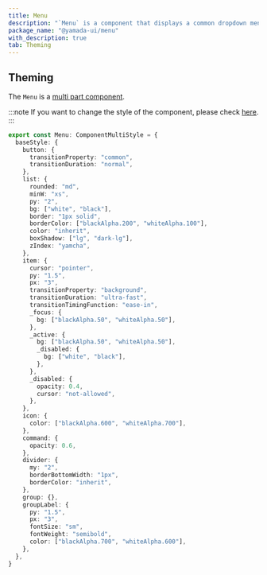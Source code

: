 ```yaml
---
title: Menu
description: "`Menu` is a component that displays a common dropdown menu."
package_name: "@yamada-ui/menu"
with_description: true
tab: Theming
---
```


## Theming

The `Menu` is a [multi part component](/styled-system/theming/component-styles#multi-part-components).

:::note
If you want to change the style of the component, please check [here](/styled-system/theming/customize-theme#changing-the-style-of-components).
:::

```ts
export const Menu: ComponentMultiStyle = {
  baseStyle: {
    button: {
      transitionProperty: "common",
      transitionDuration: "normal",
    },
    list: {
      rounded: "md",
      minW: "xs",
      py: "2",
      bg: ["white", "black"],
      border: "1px solid",
      borderColor: ["blackAlpha.200", "whiteAlpha.100"],
      color: "inherit",
      boxShadow: ["lg", "dark-lg"],
      zIndex: "yamcha",
    },
    item: {
      cursor: "pointer",
      py: "1.5",
      px: "3",
      transitionProperty: "background",
      transitionDuration: "ultra-fast",
      transitionTimingFunction: "ease-in",
      _focus: {
        bg: ["blackAlpha.50", "whiteAlpha.50"],
      },
      _active: {
        bg: ["blackAlpha.50", "whiteAlpha.50"],
        _disabled: {
          bg: ["white", "black"],
        },
      },
      _disabled: {
        opacity: 0.4,
        cursor: "not-allowed",
      },
    },
    icon: {
      color: ["blackAlpha.600", "whiteAlpha.700"],
    },
    command: {
      opacity: 0.6,
    },
    divider: {
      my: "2",
      borderBottomWidth: "1px",
      borderColor: "inherit",
    },
    group: {},
    groupLabel: {
      py: "1.5",
      px: "3",
      fontSize: "sm",
      fontWeight: "semibold",
      color: ["blackAlpha.700", "whiteAlpha.600"],
    },
  },
}
```

